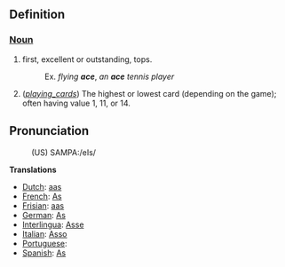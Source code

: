 ==Definition==
===[[Noun]]===
#first, excellent or outstanding, tops.
#:Ex. ''flying '''ace''''', ''an '''ace''' tennis player''
# (''[[playing_cards]]'') The highest or lowest card (depending on the game); often having value 1, 11, or 14.

==Pronunciation==
:(US) SAMPA:/eIs/

'''Translations'''
*[[Dutch]]: [[aas]]
*[[French]]: [[As]]
*[[Frisian]]: [[aas]]
*[[German]]: [[As]]
*[[Interlingua]]: [[Asse]]
*[[Italian]]: [[Asso]]
*[[Portuguese]]: [[]]
*[[Spanish]]: [[As]]